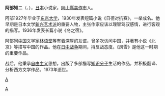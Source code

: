 '''阿部知二'''（{{lang|ja|あべ　ともじ}}、{{bd|1903年||1973年|4月23日|catIdx=A阿}}），[[日本|日本]]小说家，[[岡山縣|岡山縣]][[美作市|美作市]]人。

阿部1927年毕业于[[东京大学|东京大学]]，1930年发表短篇小说《日德对抗赛》，一举成名。他早期是日本文学[[新兴艺术派|新兴艺术派]]的重要人物，主张作家应该以理智驾驭感情，进行客观的描写。1936年发表长篇小说《冬之宿》。

阿部同[[中国|中国]]文学家[[林语堂|林语堂]]等有着深厚的友谊，曾多次访问中国，并著有小说《北京》等描写中国的作品。他在[[抗日战争_(中国)|日中战争]]期间，持反战态度。《风雪》是他这一时期的重要作品。

战后，他秉承[[自由主义|自由主义]]思想，出版了多部描写[[知识分子|知识分子]]生活的作品，并积极翻译、分析西方文学作品。1973年逝世。

{{Japan-writer-stub}}
[[category:日本小说家|A]]
[[Category:東京帝國大學校友|A]]